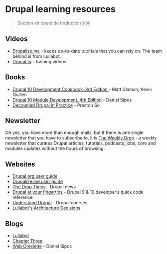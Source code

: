 # Drupal learning resources

> Section en cours de traduction 🇫🇷

## Videos

- [Drupalize.me](https://drupalize.me/) - keeps up-to-date tutorials that you can rely on. The team behind is from Lullabot.
- [Drupal.tv](https://drupal.tv/) - training videos

## Books

- [Drupal 10 Development Cookbook, 3rd Edition ](https://github.com/PacktPublishing/Drupal-10-Development-Cookbook) - Matt Glaman, Kevin Quillen
- [Drupal 10 Module Development, 4th Edition](https://www.packtpub.com/product/drupal-10-module-development-fourth-edition/9781837631803) - Daniel Sipos
- [Decoupled Drupal in Practice](https://www.drupal.org/node/3160614) - Preston So

## Newsletter

Oh yes, you have more than enough mails, but if there is one single newsletter that you have to subscribe to, it is 
[The Weekly Drop](https://www.theweeklydrop.com/) - a weekly newsletter that curates Drupal articles, tutorials, podcasts, jobs, core and modules updates without the hours of browsing.

## Websites

- [Drupal.org user guide](https://www.drupal.org/docs/user_guide/en/index.html)
- [Drupalize.me user guide](https://drupalize.me/guide/drupal-user-guide)
- [The Drop Times](https://thedroptimes.com/) - Drupal news
- [Drupal at your fingertips](https://selwynpolit.github.io/d9book/) - Drupal 9 & 10 developer’s quick code reference
- [Understand Drupal](https://understanddrupal.com/) - Drupal courses
- [Lullabot's Architecture Decisions](https://architecture.lullabot.com/)

## Blogs

- [Lullabot](https://www.lullabot.com/articles)
- [Chapter Three](https://www.chapterthree.com/blog)
- [Web Omelette](https://www.webomelette.com/blog) - Daniel Sipos
